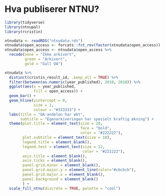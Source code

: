 # Hva publiserer NTNU?

```r
library(tidyverse)
library(ntnupal)
library(rcristin)

ntnudata <- readRDS("ntnudata.rds")
ntnudata$open_access <- forcats::fct_rev(factor(ntnudata$open_access))
ntnudata$open_access <- ntnudata$open_access %>%
  recode(none = "Ikke arkivert",
         green = "Arkivert",
         gold = "Gull OA")

ntnudata %>%
  distinct(cristin_result_id, .keep_all = TRUE) %>%
  filter(between(as.numeric(year_published), 2010, 2018)) %>%
  ggplot(aes(x = year_published,
             fill = open_access)) +
  geom_bar() +
  geom_hline(yintercept = 0,
             size = 1,
             colour = "#333333") +
  labs(title = "OA-andelen har økt",
       subtitle = "Egenarkiveringen har spesielt kraftig økning") +
  theme(plot.title = element_text(size = 20,
                                  face = "bold",
                                  color = "#222222"),
        plot.subtitle = element_text(size = 18),
        legend.title = element_blank(),
        legend.text = element_text(size = 12,
                                   color = "#222222"),
        axis.title = element_blank(),
        axis.ticks = element_blank(),
        panel.grid.minor = element_blank(),
        panel.grid.major.y = element_line(color="#cbcbcb"),
        panel.grid.major.x = element_blank(),
        panel.background = element_blank()
        ) +
  scale_fill_ntnu(discrete = TRUE, palette = "cool")
```
